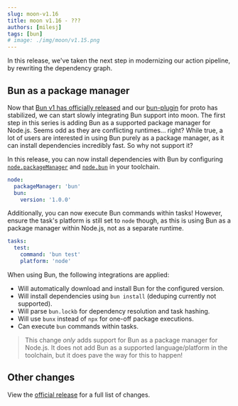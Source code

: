 ```yaml
---
slug: moon-v1.16
title: moon v1.16 - ???
authors: [milesj]
tags: [bun]
# image: ./img/moon/v1.15.png
---
```


In this release, we've taken the next step in modernizing our action pipeline, by rewriting the
dependency graph.

<!--truncate-->

## Bun as a package manager

Now that [Bun v1 has officially released](https://bun.sh/blog/bun-v1.0) and our
[bun-plugin](https://github.com/moonrepo/bun-plugin) for proto has stabilized, we can start slowly
integrating Bun support into moon. The first step in this series is adding Bun as a supported
package manager for Node.js. Seems odd as they are conflicting runtimes... right? While true, a lot
of users are interested in using Bun purely as a package manager, as it can install dependencies
incredibly fast. So why not support it?

In this release, you can now install dependencies with Bun by configuring
[`node.packageManager`](/docs/config/toolchain#packagemanager) and
[`node.bun`](/docs/config/toolchain#npm-pnpm-yarn) in your toolchain.

```yaml title=".moon/toolchain.yml"
node:
  packageManager: 'bun'
  bun:
    version: '1.0.0'
```

Additionally, you can now execute Bun commands within tasks! However, ensure the task's platform is
still set to `node` though, as this is using Bun as a package manager within Node.js, not as a
separate runtime.

```yaml title="moon.yml"
tasks:
  test:
    command: 'bun test'
    platform: 'node'
```

When using Bun, the following integrations are applied:

- Will automatically download and install Bun for the configured version.
- Will install dependencies using `bun install` (deduping currently not supported).
- Will parse `bun.lockb` for dependency resolution and task hashing.
- Will use `bunx` instead of `npx` for one-off package executions.
- Can execute `bun` commands within tasks.

> This change _only_ adds support for Bun as a package manager for Node.js. It does not add Bun as a
> supported language/platform in the toolchain, but it does pave the way for this to happen!

## Other changes

View the [official release](https://github.com/moonrepo/moon/releases/tag/v1.16.0) for a full list
of changes.
